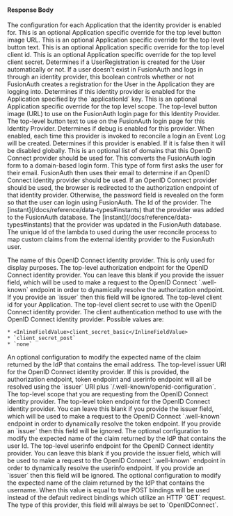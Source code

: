 
#### Response Body

<APIBlock>
  <APIField name="identityProvider.applicationConfiguration" type="Map<UUID, Object>">
    The configuration for each Application that the identity provider is enabled for.
  </APIField>
  <APIField name="identityProvider.applicationConfiguration[applicationId].buttonImageURL" type="String">
    This is an optional Application specific override for the top level button image URL.
  </APIField>
  <APIField name="identityProvider.applicationConfiguration[applicationId].buttonText" type="String">
    This is an optional Application specific override for the top level button text.
  </APIField>
  <APIField name="identityProvider.applicationConfiguration[applicationId].client_id" type="String">
    This is an optional Application specific override for the top level client id.
  </APIField>
  <APIField name="identityProvider.applicationConfiguration[applicationId].client_secret" type="String">
    This is an optional Application specific override for the top level client secret.
  </APIField>
  <APIField name="identityProvider.applicationConfiguration[applicationId].createRegistration" type="Boolean">
    Determines if a UserRegistration is created for the User automatically or not. If a user doesn't exist in FusionAuth and logs in through an identity provider, this boolean controls whether or not FusionAuth creates a registration for the User in the Application they are logging into.
  </APIField>
  <APIField name="identityProvider.applicationConfiguration[applicationId].enabled" type="Boolean">
    Determines if this identity provider is enabled for the Application specified by the `applicationId` key.
  </APIField>
  <APIField name="identityProvider.applicationConfiguration[applicationId].scope" type="String">
    This is an optional Application specific override for the top level scope.
  </APIField>
  <APIField name="identityProvider.buttonImageURL" type="String">
    The top-level button image (URL) to use on the FusionAuth login page for this Identity Provider.
  </APIField>
  <APIField name="identityProvider.buttonText" type="String">
    The top-level button text to use on the FusionAuth login page for this Identity Provider.
  </APIField>
  <APIField name="identityProvider.debug" type="Boolean" since="1.7.3">
    Determines if debug is enabled for this provider. When enabled, each time this provider is invoked to reconcile a login an Event Log will be created.
  </APIField>
  <APIField name="identityProvider.enabled" type="Boolean">
    Determines if this provider is enabled. If it is false then it will be disabled globally.
  </APIField>
  <APIField name="identityProvider.domains" type="Array<String>">
    This is an optional list of domains that this OpenID Connect provider should be used for. This converts the FusionAuth login form to a domain-based login form. This type of form first asks the user for their email. FusionAuth then uses their email to determine if an OpenID Connect identity provider should be used. If an OpenID Connect provider should be used, the browser is redirected to the authorization endpoint of that identity provider. Otherwise, the password field is revealed on the form so that the user can login using FusionAuth.
  </APIField>
  <APIField name="identityProvider.id" type="UUID">
    The Id of the provider.
  </APIField>
  <APIField name="identityProvider.insertInstant" type="Long">
    The [instant](/docs/reference/data-types#instants) that the provider was added to the FusionAuth database.
  </APIField>
  <APIField name="identityProvider.lastUpdateInstant" type="Long">
    The [instant](/docs/reference/data-types#instants) that the provider was updated in the FusionAuth database.
  </APIField>
  <APIField name="identityProvider.lambdaConfiguration.reconcileId" type="UUID" since="1.6.0">
    The unique Id of the lambda to used during the user reconcile process to map custom claims from the external identity provider to the FusionAuth user.
  </APIField>

  <IdentityProviderLinkingStrategyResponseParameter idp_since={props.idp_since}
                                                    idp_linking_strategy={props.idp_linking_strategy}
                                                    idp_display_name={props.idp_display_name} />

  <APIField name="identityProvider.name" type="String">
    The name of this OpenID Connect identity provider. This is only used for display purposes.
  </APIField>
  <APIField name="identityProvider.oauth2.authorization_endpoint" type="String">
    The top-level authorization endpoint for the OpenID Connect identity provider. You can leave this blank if you provide the <InlineField>issuer</InlineField> field, which will be used to make a request to the OpenID Connect `.well-known` endpoint in order to dynamically resolve the authorization endpoint. If you provide an `issuer` then this field will be ignored.
  </APIField>
  <APIField name="identityProvider.oauth2.client_id" type="String">
    The top-level client id for your Application.
  </APIField>
  <APIField name="identityProvider.oauth2.client_secret" type="String">
    The top-level client secret to use with the OpenID Connect identity provider.
  </APIField>
  <APIField name="identityProvider.oauth2.clientAuthenticationMethod" type="String" since="1.15.3">
    The client authentication method to use with the OpenID Connect identity provider.  Possible values are:

    * <InlineFieldValue>client_secret_basic</InlineFieldValue>
    * `client_secret_post`
    * `none`
  </APIField>
  <APIField name="identityProvider.oauth2.emailClaim" type="String" since="1.17.3">
    An optional configuration to modify the expected name of the claim returned by the IdP that contains the email address.
  </APIField>
  <APIField name="identityProvider.oauth2.issuer" type="String">
    The top-level issuer URI for the OpenID Connect identity provider. If this is provided, the authorization endpoint, token endpoint and userinfo endpoint will all be resolved using the `issuer` URI plus `/.well-known/openid-configuration`.
  </APIField>
  <APIField name="identityProvider.oauth2.scope" type="String">
    The top-level scope that you are requesting from the OpenID Connect identity provider.
  </APIField>
  <APIField name="identityProvider.oauth2.token_endpoint" type="String">
    The top-level token endpoint for the OpenID Connect identity provider. You can leave this blank if you provide the <InlineField>issuer</InlineField> field, which will be used to make a request to the OpenID Connect `.well-known` endpoint in order to dynamically resolve the token endpoint. If you provide an `issuer` then this field will be ignored.
  </APIField>
  <APIField name="identityProvider.oauth2.uniqueIdClaim" type="String">
    The optional configuration to modify the expected name of the claim returned by the IdP that contains the user Id.
  </APIField>
  <APIField name="identityProvider.oauth2.userinfo_endpoint" type="String">
    The top-level userinfo endpoint for the OpenID Connect identity provider. You can leave this blank if you provide the <InlineField>issuer</InlineField> field, which will be used to make a request to the OpenID Connect `.well-known` endpoint in order to dynamically resolve the userinfo endpoint. If you provide an `issuer` then this field will be ignored.
  </APIField>
  <APIField name="identityProvider.oauth2.usernameClaim" type="String">
    The optional configuration to modify the expected name of the claim returned by the IdP that contains the username.
  </APIField>
  <APIField name="identityProvider.postRequest" type="Boolean" since="1.20.0">
    When this value is equal to <InlineFieldValue>true</InlineFieldValue> POST bindings will be used instead of the default redirect bindings which utilize an HTTP `GET` request.
  </APIField>

  <IdentityProviderTenantConfiguration idp_type={props.idp_type} idp_since={props.idp_since} optional_tag={props.optional_tag} />

  <APIField name="identityProvider.type" type="String">
    The type of this provider, this field will always be set to `OpenIDConnect`.
  </APIField>
</APIBlock>

<JSON title="Example OpenID Connect Response JSON" src="identity-providers/openid-connect-response.json" />


